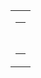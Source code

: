 {| style="width:100%;" cellpadding="10"
|-
|
{| style="width:100%; border:2px solid #faa; background:#fcc; text-align:center;"
|-
| style="height:30px; line-height:30px; font-weight:bold; color:#c55; font-size:16px;" |{{{title|Warning!}}}
|-
| style="font-size:14px;" |{{{message|}}}
|}
|}
